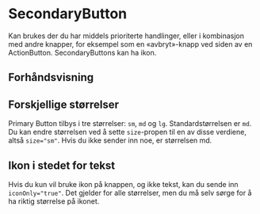 
<Meta of={SecondaryButtonStories} />

# SecondaryButton

Kan brukes der du har middels prioriterte handlinger, eller i kombinasjon med andre knapper, for eksempel som en «avbryt»-knapp ved siden av en ActionButton.
SecondaryButtons kan ha ikon.

## Forhåndsvisning

<Canvas of={SecondaryButtonStories.Standard} />
<Controls of={SecondaryButtonStories.Standard} />

## Forskjellige størrelser

Primary Button tilbys i tre størrelser: `sm`, `md` og `lg`. Standardstørrelsen er `md`. Du kan endre størrelsen ved å
sette `size`-propen til en av disse verdiene, altså `size="sm"`. Hvis du ikke sender inn noe, er størrelsen md.

<Canvas of={SecondaryButtonStories.DifferentSizes} />

## Ikon i stedet for tekst

Hvis du kun vil bruke ikon på knappen, og ikke tekst, kan du sende inn `iconOnly="true"`. Det gjelder for alle størrelser,
men du må selv sørge for å ha riktig størrelse på ikonet.

<Canvas of={SecondaryButtonStories.IconOnly} />
<Controls of={SecondaryButtonStories.IconOnly} />

